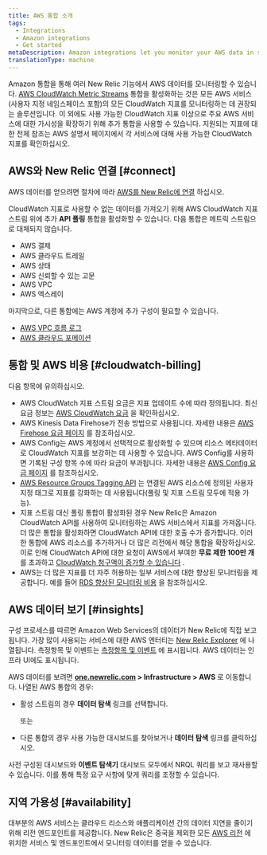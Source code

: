 ```yaml
---
title: AWS 통합 소개
tags:
  - Integrations
  - Amazon integrations
  - Get started
metaDescription: Amazon integrations let you monitor your AWS data in several New Relic features.
translationType: machine
---
```


Amazon 통합을 통해 여러 New Relic 기능에서 AWS 데이터를 모니터링할 수 있습니다. [AWS CloudWatch Metric Streams](/docs/integrations/amazon-integrations/aws-integrations-list/aws-metric-stream) 통합을 활성화하는 것은 모든 AWS 서비스(사용자 지정 네임스페이스 포함)의 모든 CloudWatch 지표를 모니터링하는 데 권장되는 솔루션입니다. 이 외에도 사용 가능한 CloudWatch 지표 이상으로 주요 AWS 서비스에 대한 가시성을 확장하기 위해 추가 통합을 사용할 수 있습니다. 지원되는 지표에 대한 전체 참조는 AWS 설명서 페이지에서 각 서비스에 대해 사용 가능한 CloudWatch 지표를 확인하십시오.

## AWS와 New Relic 연결 [#connect]

AWS 데이터를 얻으려면 절차에 따라 [AWS를 New Relic에 연결](/docs/infrastructure/amazon-integrations/getting-started/connect-aws-services-infrastructure) 하십시오.

CloudWatch 지표로 사용할 수 없는 데이터를 가져오기 위해 AWS CloudWatch 지표 스트림 위에 추가 **API 폴링** 통합을 활성화할 수 있습니다. 다음 통합은 메트릭 스트림으로 대체되지 않습니다.

* AWS 결제
* AWS 클라우드 트레일
* AWS 상태
* AWS 신뢰할 수 있는 고문
* AWS VPC
* AWS 엑스레이

마지막으로, 다른 통합에는 AWS 계정에 추가 구성이 필요할 수 있습니다.

* [AWS VPC 흐름 로그](/docs/infrastructure/amazon-integrations/aws-integrations-list/aws-vpc-flow-logs-monitoring-integration/)
* [AWS 클라우드 포메이션](https://github.com/newrelic/cloudformation-partner-integration)

## 통합 및 AWS 비용 [#cloudwatch-billing]

다음 항목에 유의하십시오.

* AWS CloudWatch 지표 스트림 요금은 지표 업데이트 수에 따라 정의됩니다. 최신 요금 정보는 [AWS CloudWatch 요금](https://docs.aws.amazon.com/AmazonCloudWatch/latest/monitoring/CloudWatch-Metric-Streams.html) 을 확인하십시오.
* AWS Kinesis Data Firehose가 전송 방법으로 사용됩니다. 자세한 내용은 [AWS Firehose 요금 페이지](https://aws.amazon.com/kinesis/data-firehose/pricing/) 를 참조하십시오.
* AWS Config는 AWS 계정에서 선택적으로 활성화할 수 있으며 리소스 메타데이터로 CloudWatch 지표를 보강하는 데 사용할 수 있습니다. AWS Config를 사용하면 기록된 구성 항목 수에 따라 요금이 부과됩니다. 자세한 내용은 [AWS Config 요금 페이지](https://aws.amazon.com/config/pricing/) 를 참조하십시오.
* [AWS Resource Groups Tagging API](https://docs.aws.amazon.com/resourcegroupstagging/latest/APIReference/overview.html) 는 연결된 AWS 리소스에 정의된 사용자 지정 태그로 지표를 강화하는 데 사용됩니다(폴링 및 지표 스트림 모두에 적용 가능).
* 지표 스트림 대신 폴링 통합이 활성화된 경우 New Relic은 Amazon CloudWatch API를 사용하여 모니터링하는 AWS 서비스에서 지표를 가져옵니다. 더 많은 통합을 활성화하면 CloudWatch API에 대한 호출 수가 증가합니다. 이러한 통합에 AWS 리소스를 추가하거나 더 많은 리전에서 해당 통합을 확장하십시오. 이로 인해 CloudWatch API에 대한 요청이 AWS에서 부여한 **무료 제한 100만 개** 를 초과하고 [CloudWatch 청구액이 증가할 수 있습니다](/docs/infrastructure/amazon-integrations/troubleshooting/cloudwatch-billing-increase) .
* AWS는 더 많은 지표를 더 자주 허용하는 일부 서비스에 대한 향상된 모니터링을 제공합니다. 예를 들어 [RDS 향상된 모니터링 비용](https://docs.aws.amazon.com/AmazonRDS/latest/UserGuide/USER_Monitoring.OS.overview.html#USER_Monitoring.OS.cost) 을 참조하십시오.

## AWS 데이터 보기 [#insights]

구성 프로세스를 따르면 Amazon Web Services의 데이터가 New Relic에 직접 보고됩니다. 가장 많이 사용되는 서비스에 대한 AWS 엔터티는 [New Relic Explorer](/docs/new-relic-one/use-new-relic-one/core-concepts/new-relic-explorer-view-performance-across-apps-services-hosts/) 에 나열됩니다. 측정항목 및 이벤트는 [측정항목 및 이벤트](/docs/query-your-data/explore-query-data/browse-data/introduction-data-explorer/) 에 표시됩니다. AWS 데이터는 인프라 UI에도 표시됩니다.

AWS 데이터를 보려면 **[one.newrelic.com](https://one.newrelic.com/all-capabilities) > Infrastructure > AWS** 로 이동합니다. 나열된 AWS 통합의 경우:

* 활성 스트림의 경우 **데이터 탐색** 링크를 선택합니다.

  또는

* 다른 통합의 경우 사용 가능한 대시보드를 찾아보거나 **데이터 탐색** 링크를 클릭하십시오.

사전 구성된 대시보드와 **이벤트 탐색기** 대시보드 모두에서 NRQL 쿼리를 보고 재사용할 수 있습니다. 이를 통해 특정 요구 사항에 맞게 쿼리를 조정할 수 있습니다.

## 지역 가용성 [#availability]

대부분의 AWS 서비스는 클라우드 리소스와 애플리케이션 간의 데이터 지연을 줄이기 위해 리전 엔드포인트를 제공합니다. New Relic은 중국을 제외한 모든 [AWS 리전](http://docs.aws.amazon.com/general/latest/gr/rande.html) 에 위치한 서비스 및 엔드포인트에서 모니터링 데이터를 얻을 수 있습니다.